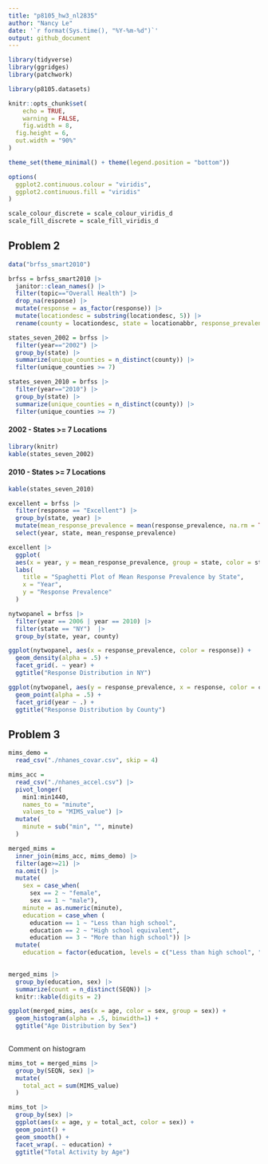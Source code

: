 ```yaml
---
title: "p8105_hw3_nl2835"
author: "Nancy Le"
date: '`r format(Sys.time(), "%Y-%m-%d")`'
output: github_document
---
```


```r
library(tidyverse)
library(ggridges)
library(patchwork)

library(p8105.datasets)

knitr::opts_chunk$set(
	echo = TRUE,
	warning = FALSE,
	fig.width = 8, 
  fig.height = 6,
  out.width = "90%"
)

theme_set(theme_minimal() + theme(legend.position = "bottom"))

options(
  ggplot2.continuous.colour = "viridis",
  ggplot2.continuous.fill = "viridis"
)

scale_colour_discrete = scale_colour_viridis_d
scale_fill_discrete = scale_fill_viridis_d
```


## Problem 2

```r
data("brfss_smart2010")
```

```r
brfss = brfss_smart2010 |> 
  janitor::clean_names() |> 
  filter(topic=="Overall Health") |> 
  drop_na(response) |> 
  mutate(response = as_factor(response)) |> 
  mutate(locationdesc = substring(locationdesc, 5)) |> 
  rename(county = locationdesc, state = locationabbr, response_prevalence = data_value)
```

```r
states_seven_2002 = brfss |> 
  filter(year=="2002") |> 
  group_by(state) |> 
  summarize(unique_counties = n_distinct(county)) |> 
  filter(unique_counties >= 7)
```

```r
states_seven_2010 = brfss |> 
  filter(year=="2010") |> 
  group_by(state) |> 
  summarize(unique_counties = n_distinct(county)) |> 
  filter(unique_counties >= 7)
```


#### 2002 - States >= 7 Locations
```r
library(knitr)
kable(states_seven_2002)
```


#### 2010 - States >= 7 Locations
```r
kable(states_seven_2010)
```


```r
excellent = brfss |> 
  filter(response == "Excellent") |> 
  group_by(state, year) |> 
  mutate(mean_response_prevalence = mean(response_prevalence, na.rm = TRUE)) |> 
  select(year, state, mean_response_prevalence)
```

```r
excellent |> 
  ggplot(
  aes(x = year, y = mean_response_prevalence, group = state, color = state)) + geom_line() +
  labs(
    title = "Spaghetti Plot of Mean Response Prevalence by State", 
    x = "Year", 
    y = "Response Prevalence"
  )
```

```r
nytwopanel = brfss |> 
  filter(year == 2006 | year == 2010) |> 
  filter(state == "NY")  |>  
  group_by(state, year, county) 
```


```r
ggplot(nytwopanel, aes(x = response_prevalence, color = response)) + 
  geom_density(alpha = .5) + 
  facet_grid(. ~ year) +
  ggtitle("Response Distribution in NY")
```

```r
ggplot(nytwopanel, aes(y = response_prevalence, x = response, color = county, group = county)) + 
  geom_point(alpha = .5) + 
  facet_grid(year ~ .) + 
  ggtitle("Response Distribution by County")
```


## Problem 3

```r
mims_demo = 
  read_csv("./nhanes_covar.csv", skip = 4)

mims_acc = 
  read_csv("./nhanes_accel.csv") |> 
  pivot_longer(
    min1:min1440, 
    names_to = "minute",
    values_to = "MIMS_value") |> 
  mutate(
    minute = sub("min", "", minute)
  ) 
```

```r
merged_mims = 
  inner_join(mims_acc, mims_demo) |> 
  filter(age>=21) |>
  na.omit() |> 
  mutate(
    sex = case_when(
      sex == 2 ~ "female",
      sex == 1 ~ "male"), 
    minute = as.numeric(minute), 
    education = case_when (
      education == 1 ~ "Less than high school",
      education == 2 ~ "High school equivalent",
      education == 3 ~ "More than high school")) |> 
  mutate(
    education = factor(education, levels = c("Less than high school", "High school equivalent", "More than high school")))  
  
```


```r
merged_mims |> 
  group_by(education, sex) |> 
  summarize(count = n_distinct(SEQN)) |> 
  knitr::kable(digits = 2)
```

```r
ggplot(merged_mims, aes(x = age, color = sex, group = sex)) + 
  geom_histogram(alpha = .5, binwidth=1) + 
  ggtitle("Age Distribution by Sex") 
  
```

Comment on histogram

```r
mims_tot = merged_mims |>  
  group_by(SEQN, sex) |> 
  mutate(
    total_act = sum(MIMS_value) 
  ) 
```

```r
mims_tot |> 
  group_by(sex) |> 
  ggplot(aes(x = age, y = total_act, color = sex)) +
  geom_point() + 
  geom_smooth() +
  facet_wrap(. ~ education) + 
  ggtitle("Total Activity by Age")
```


